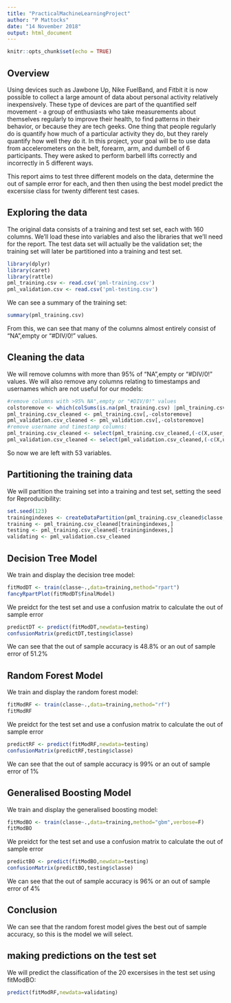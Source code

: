---
title: "PracticalMachineLearningProject"
author: "P Mattocks"
date: "14 November 2018"
output: html_document
---

```{r setup, include=FALSE}
knitr::opts_chunk$set(echo = TRUE)
```

## Overview

Using devices such as Jawbone Up, Nike FuelBand, and Fitbit it is now possible to collect a large amount of data about personal activity relatively inexpensively. These type of devices are part of the quantified self movement - a group of enthusiasts who take measurements about themselves regularly to improve their health, to find patterns in their behavior, or because they are tech geeks. One thing that people regularly do is quantify how much of a particular activity they do, but they rarely quantify how well they do it. In this project, your goal will be to use data from accelerometers on the belt, forearm, arm, and dumbell of 6 participants. They were asked to perform barbell lifts correctly and incorrectly in 5 different ways.

This report aims to test three different models on the data, determine the out of sample error for each, and then then using the best model predict the excersise class for twenty different test cases.


## Exploring the data

The original data consists of a training and test set set, each with 160 columns.  We'll load these into variables and also the libraries that we'll need for the report.  The test data set will actually be the validation set; the training set will later be partitioned into a training and test set. 

```{r}
library(dplyr)
library(caret)
library(rattle)
pml_training.csv <- read.csv('pml-training.csv')
pml_validation.csv <- read.csv('pml-testing.csv')
```

We can see a summary of the training set:

```{r}
summary(pml_training.csv)
```

From this, we can see that many of the columns almost entirely consist of "NA",empty or "#DIV/0!" values.  

## Cleaning the data

We will remove columns with more than 95% of "NA",empty or "#DIV/0!" values.  We will also remove any columns relating to timestamps and usernames which are not useful for our models:

```{r}
#remove columns with >95% NA",empty or "#DIV/0!" values
colstoremove <- which(colSums(is.na(pml_training.csv) |pml_training.csv==""|pml_training.csv=="#DIV/0!")>nrow(pml_training.csv)*.95)
pml_training.csv_cleaned <- pml_training.csv[,-colstoremove]
pml_validation.csv_cleaned <- pml_validation.csv[,-colstoremove]
#remove username and timestamp columns:
pml_training.csv_cleaned <- select(pml_training.csv_cleaned,(-c(X,user_name,raw_timestamp_part_1,raw_timestamp_part_2,cvtd_timestamp,new_window,num_window)))
pml_validation.csv_cleaned <- select(pml_validation.csv_cleaned,(-c(X,user_name,raw_timestamp_part_1,raw_timestamp_part_2,cvtd_timestamp,new_window,num_window)))
```

So now we are left with 53 variables.

## Partitioning the training data
We will partition the training set into a training and test set, setting the seed for Reproducibility:
```{r}
set.seed(123)
trainingindexes <- createDataPartition(pml_training.csv_cleaned$classe, p=0.75, list=FALSE)
training <- pml_training.csv_cleaned[trainingindexes,]
testing <- pml_training.csv_cleaned[-trainingindexes,]
validating <- pml_validation.csv_cleaned
```

## Decision Tree Model
We train and display the decision tree model: 
```{r}
fitModDT <- train(classe~.,data=training,method="rpart")
fancyRpartPlot(fitModDT$finalModel)
```


We preidct for the test set and use a confusion matrix to calculate the out of sample error
```{r}
predictDT <- predict(fitModDT,newdata=testing)
confusionMatrix(predictDT,testing$classe)
```
We can see that the out of sample accuracy is 48.8% or an out of sample error of 51.2%

## Random Forest Model
We train and display the random forest model: 
```{r}
fitModRF <- train(classe~.,data=training,method="rf")
fitModRF

```
We preidct for the test set and use a confusion matrix to calculate the out of sample error
```{r}
predictRF <- predict(fitModRF,newdata=testing)
confusionMatrix(predictRF,testing$classe)

```
We can see that the out of sample accuracy is 99% or an out of sample error of 1%

## Generalised Boosting Model
We train and display the generalised boosting model: 
```{r}
fitModBO <- train(classe~.,data=training,method="gbm",verbose=F)
fitModBO
```
We preidct for the test set and use a confusion matrix to calculate the out of sample error

```{r}
predictBO <- predict(fitModBO,newdata=testing)
confusionMatrix(predictBO,testing$classe)
```

We can see that the out of sample accuracy is 96% or an out of sample error of 4%

## Conclusion

We can see that the random forest model gives the best out of sample accuracy, so this is the model we will select.

## making predictions on the test set

We will predict the classification of the 20 excersises in the test set using fitModBO:
```{r}
predict(fitModRF,newdata=validating)
```





